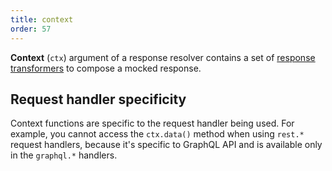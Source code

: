 ```yaml
---
title: context
order: 57
---
```


**Context** (`ctx`) argument of a response resolver contains a set of [response transformers](/docs/basics/response-transformer) to compose a mocked response.

## Request handler specificity

Context functions are specific to the request handler being used. For example, you cannot access the `ctx.data()` method when using `rest.*` request handlers, because it's specific to GraphQL API and is available only in the `graphql.*` handlers.
